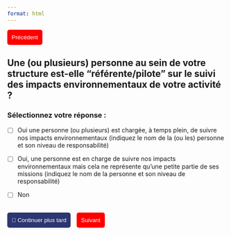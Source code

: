 ```yaml
---
format: html
---
```


<div style='text-align: left; margin-bottom: 20px;'>
<button onclick="window.location.href='question_1.html'" style='background-color: red; color: white; border: none; padding: 10px; border-radius: 5px; cursor: pointer;'>Précédent</button>
</div>

## Une (ou plusieurs) personne au sein de votre structure est-elle "référente/pilote" sur le suivi des impacts environnementaux de votre activité ?

### Sélectionnez votre réponse :

- [ ] Oui une personne (ou plusieurs) est chargée, à temps plein, de suivre nos impacts environnementaux (indiquez le nom de la (ou les) personne et son niveau de responsabilité)

- [ ] Oui, une personne est en charge de suivre nos impacts environnementaux mais cela ne représente qu'une petite partie de ses missions (indiquez le nom de la personne et son niveau de responsabilité)

- [ ] Non

<br>
<button id='continuer' onclick='sauvegarderReponses()' style='background-color: #2c3771; color: white; border: none; padding: 10px; border-radius: 5px; cursor: pointer; margin-right: 10px;'>📌 Continuer plus tard</button>
<button onclick="window.location.href='question_3.html'" style='background-color: red; color: white; border: none; padding: 10px; border-radius: 5px; cursor: pointer;' >Suivant</button>


<script>
document.getElementById('quiz-form').addEventListener('submit', function(event) {
  event.preventDefault();
  let responses = [];
  document.querySelectorAll('input[type=checkbox]:checked').forEach((checkbox) => {
    responses.push(checkbox.value);
  });
  localStorage.setItem('reponses_q2', JSON.stringify(responses));
  alert('Réponse enregistrée !');
});
</script>
<script>
function sauvegarderReponses() {
  let responses = [];
  document.querySelectorAll('input[type=checkbox]:checked').forEach((checkbox) => {
    responses.push(checkbox.value);
  });
  localStorage.setItem('reponses_q2', JSON.stringify(responses));
  alert('✔ Réponses enregistrées ! Vous pouvez revenir plus tard.');
}
</script>

